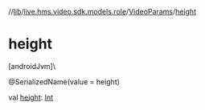 //[lib](../../../index)/[live.hms.video.sdk.models.role](../index)/[VideoParams](index)/[height](height)

# height

[androidJvm]\

@SerializedName(value = height)

val [height](height): [Int](https://kotlinlang.org/api/latest/jvm/stdlib/kotlin/-int/index.html)
